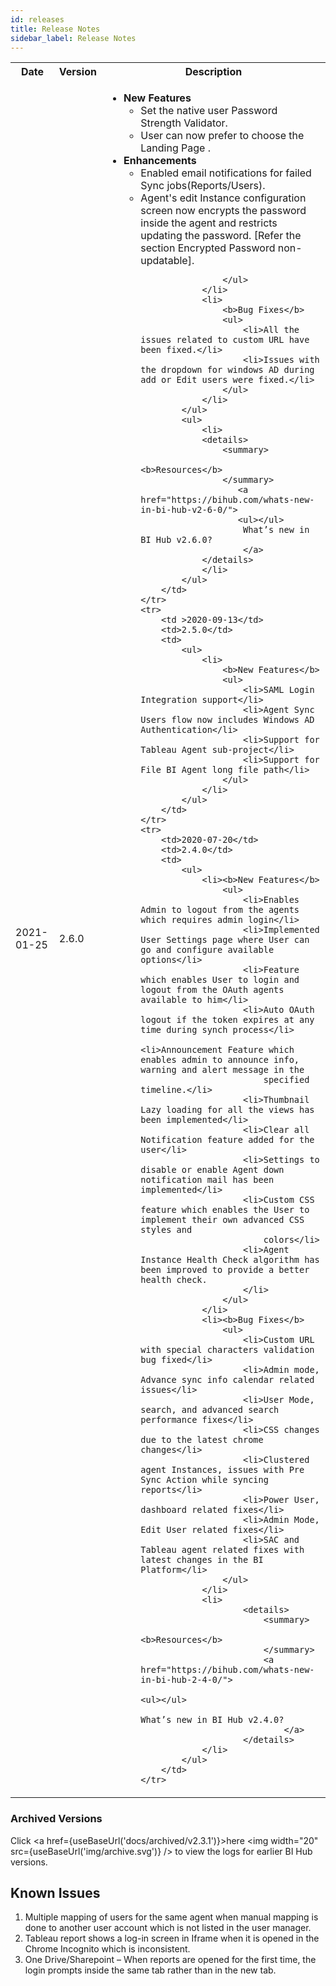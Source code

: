 ```yaml
---
id: releases
title: Release Notes
sidebar_label: Release Notes
---
```


<table id="myTable">
    <tr>
        <th id="date">Date</th>
        <th>Version</th>
        <th>Description</th>
    </tr>
    <tr>
        <td id="date">2021-01-25</td>
        <td>2.6.0</td>
        <td>
            <ul>
                <li><b>New Features</b>
                    <ul>
                        <li>Set the native user <Link to={useBaseUrl('docs/admin-guide/settings/general#security')}>Password Strength
                            Validator</Link>.
                        </li>
                        <li>User can now prefer to <Link to={useBaseUrl('docs/user-guide/settings#preferences')}>choose the Landing Page</Link>
                            .
                        </li>
                    </ul>
                </li>
                <li>
                    <b>Enhancements</b>
                    <ul>
                        <li>Enabled <Link to={useBaseUrl('docs/admin-guide/agent-manager/agent/agent-management#sync-failure-mail-notification')}>
                            email notifications for failed Sync jobs(Reports/Users)</Link>.
                        </li>
                        <li>Agent's edit Instance configuration screen now encrypts the password inside the agent and
                            restricts updating the password. [Refer the section <Link to={useBaseUrl('docs/admin-guide/agent-manager/agent/agent-management#encrypted-password-non-updatable')}>
                            Encrypted Password non-updatable</Link>].
                        </li>
                                                                            
                    </ul>
                </li>
                <li>
                    <b>Bug Fixes</b>
                    <ul>
                        <li>All the issues related to custom URL have been fixed.</li>
                        <li>Issues with the dropdown for windows AD during add or Edit users were fixed.</li>
                    </ul>
                </li>
            </ul>
            <ul>
                <li>
                <details>
                    <summary>
                            <b>Resources</b>
                    </summary>
                       <a href="https://bihub.com/whats-new-in-bi-hub-v2-6-0/">
                       <ul></ul>
                        What’s new in BI Hub v2.6.0?
                        </a>
                </details>                    
                </li>                
            </ul>
        </td>
    </tr>
    <tr>
        <td >2020-09-13</td>
        <td>2.5.0</td>
        <td>
            <ul>
                <li>
                    <b>New Features</b>
                    <ul>
                        <li>SAML Login Integration support</li>
                        <li>Agent Sync Users flow now includes Windows AD Authentication</li>
                        <li>Support for Tableau Agent sub-project</li>
                        <li>Support for File BI Agent long file path</li>
                    </ul>
                </li>
            </ul>
        </td>
    </tr>
    <tr>
        <td>2020-07-20</td>
        <td>2.4.0</td>
        <td>
            <ul>
                <li><b>New Features</b>
                    <ul>
                        <li>Enables Admin to logout from the agents which requires admin login</li>
                        <li>Implemented User Settings page where User can go and configure available options</li>
                        <li>Feature which enables User to login and logout from the OAuth agents available to him</li>
                        <li>Auto OAuth logout if the token expires at any time during synch process</li>
                        <li>Announcement Feature which enables admin to announce info, warning and alert message in the
                            specified timeline.</li>
                        <li>Thumbnail Lazy loading for all the views has been implemented</li>
                        <li>Clear all Notification feature added for the user</li>
                        <li>Settings to disable or enable Agent down notification mail has been implemented</li>
                        <li>Custom CSS feature which enables the User to implement their own advanced CSS styles and
                            colors</li>
                        <li>Agent Instance Health Check algorithm has been improved to provide a better health check.
                        </li>
                    </ul>
                </li>
                <li><b>Bug Fixes</b>
                    <ul>
                        <li>Custom URL with special characters validation bug fixed</li>
                        <li>Admin mode, Advance sync info calendar related issues</li>
                        <li>User Mode, search, and advanced search performance fixes</li>
                        <li>CSS changes due to the latest chrome changes</li>
                        <li>Clustered agent Instances, issues with Pre Sync Action while syncing reports</li>
                        <li>Power User, dashboard related fixes</li>
                        <li>Admin Mode, Edit User related fixes</li>
                        <li>SAC and Tableau agent related fixes with latest changes in the BI Platform</li>
                    </ul>
                </li>
                <li>                    
                        <details>
                            <summary>
                                <b>Resources</b>
                            </summary>
                            <a href="https://bihub.com/whats-new-in-bi-hub-2-4-0/">
                                    <ul></ul>
                                    What’s new in BI Hub v2.4.0?
                                </a>
                        </details>                    
                </li>
            </ul>
        </td>
    </tr>
</table>

### Archived Versions 

Click <a href={useBaseUrl('docs/archived/v2.3.1')}>here <img width="20" src={useBaseUrl('img/archive.svg')} /></a> to view the logs for earlier BI Hub versions.

## Known Issues

1. Multiple mapping of users for the same agent when manual mapping is done to another user account which is not listed in the user manager.
1. Tableau report shows a log-in screen in Iframe when it is opened in the Chrome Incognito which is inconsistent.
1. One Drive/Sharepoint – When reports are opened for the first time, the login prompts inside the same tab rather than in the new tab.
